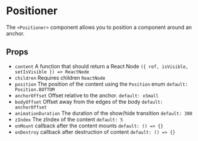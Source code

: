 
<Meta title="Components/Positioner/Docs" component={Positioner} />

# Positioner

The `<Positioner>` component allows you to position a component around an anchor.

<Canvas>
  <Story id="components-positioner--single-tool-tip" />
</Canvas>

## Props

- `content` A function that should return a React Node `({ ref, isVisible, setIsVisible }) => ReactNode`
- `children` Requires children `ReactNode`
- `position` The position of the content using the `Position` enum `default: Position.BOTTOM`
- `anchorOffset` Offset relative to the anchor. `default: xSmall`
- `bodyOffset` Offset away from the edges of the body `default: anchorOffset`
- `animationDuration` The duration of the show/hide transition `default: 300`
- `zIndex` The zIndex of the content `default: 5`
- `onMount` callback after the content mounts `default: () => {}`
- `onDestroy` callback after destruction of content `default: () => {}`
